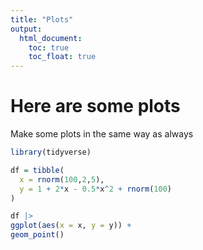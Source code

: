 ```yaml
---
title: "Plots"
output: 
  html_document:
    toc: true
    toc_float: true
---
```


# Here are some plots

Make some plots in the same way as always 

```r
library(tidyverse)

df = tibble(
  x = rnorm(100,2,5), 
  y = 1 + 2*x - 0.5*x^2 + rnorm(100)
)

df |> 
ggplot(aes(x = x, y = y)) +
geom_point()
```

